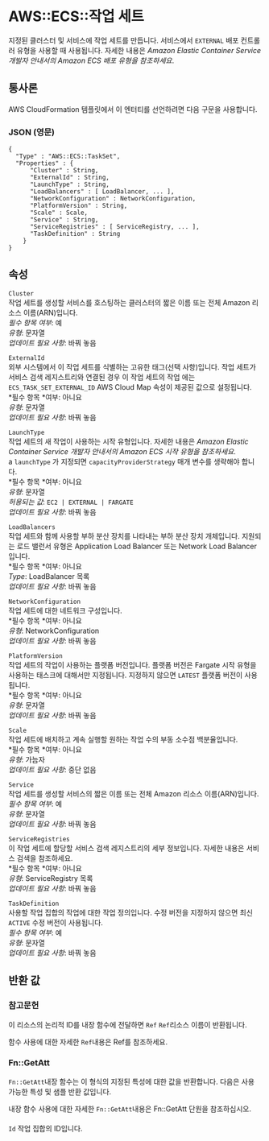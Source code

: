# AWS::ECS::작업 세트

지정된 클러스터 및 서비스에 작업 세트를 만듭니다. 서비스에서 `EXTERNAL` 배포 컨트롤러 유형을 사용할 때 사용됩니다. 자세한 내용은 _Amazon Elastic Container Service 개발자 안내서의 Amazon ECS 배포 유형을 참조하세요_.

## 통사론

AWS CloudFormation 템플릿에서 이 엔터티를 선언하려면 다음 구문을 사용합니다.

### JSON (영문)

```
{
  "Type" : "AWS::ECS::TaskSet",
  "Properties" : {
      "Cluster" : String,
      "ExternalId" : String,
      "LaunchType" : String,
      "LoadBalancers" : [ LoadBalancer, ... ],
      "NetworkConfiguration" : NetworkConfiguration,
      "PlatformVersion" : String,
      "Scale" : Scale,
      "Service" : String,
      "ServiceRegistries" : [ ServiceRegistry, ... ],
      "TaskDefinition" : String
    }
}
```

## 속성

`Cluster`  
작업 세트를 생성할 서비스를 호스팅하는 클러스터의 짧은 이름 또는 전체 Amazon 리소스 이름(ARN)입니다.  
_필수 항목 여부_: 예  
_유형_: 문자열  
_업데이트 필요 사항_: 바꿔 놓음

`ExternalId`  
외부 시스템에서 이 작업 세트를 식별하는 고유한 태그(선택 사항)입니다. 작업 세트가 서비스 검색 레지스트리와 연결된 경우 이 작업 세트의 작업 에는 `ECS_TASK_SET_EXTERNAL_ID` AWS Cloud Map 속성이 제공된 값으로 설정됩니다.  
*필수 항목 *여부: 아니요  
_유형_: 문자열  
_업데이트 필요 사항_: 바꿔 놓음

`LaunchType`  
작업 세트의 새 작업이 사용하는 시작 유형입니다. 자세한 내용은 _Amazon Elastic Container Service 개발자 안내서의 Amazon ECS 시작 유형을 참조하세요_.  
a `launchType` 가 지정되면 `capacityProviderStrategy` 매개 변수를 생략해야 합니다.  
*필수 항목 *여부: 아니요  
_유형_: 문자열  
_허용되는 값_: `EC2 | EXTERNAL | FARGATE`  
_업데이트 필요 사항_: 바꿔 놓음

`LoadBalancers`  
작업 세트와 함께 사용할 부하 분산 장치를 나타내는 부하 분산 장치 개체입니다. 지원되는 로드 밸런서 유형은 Application Load Balancer 또는 Network Load Balancer입니다.  
*필수 항목 *여부: 아니요  
_Type_: LoadBalancer 목록  
_업데이트 필요 사항_: 바꿔 놓음

`NetworkConfiguration`  
작업 세트에 대한 네트워크 구성입니다.  
*필수 항목 *여부: 아니요  
_유형_: NetworkConfiguration  
_업데이트 필요 사항_: 바꿔 놓음

`PlatformVersion`  
작업 세트의 작업이 사용하는 플랫폼 버전입니다. 플랫폼 버전은 Fargate 시작 유형을 사용하는 태스크에 대해서만 지정됩니다. 지정하지 않으면 `LATEST` 플랫폼 버전이 사용됩니다.  
*필수 항목 *여부: 아니요  
_유형_: 문자열  
_업데이트 필요 사항_: 바꿔 놓음

`Scale`  
작업 세트에 배치하고 계속 실행할 원하는 작업 수의 부동 소수점 백분율입니다.  
*필수 항목 *여부: 아니요  
_유형_: 가늠자  
_업데이트 필요 사항_: 중단 없음

`Service`  
작업 세트를 생성할 서비스의 짧은 이름 또는 전체 Amazon 리소스 이름(ARN)입니다.  
_필수 항목 여부_: 예  
_유형_: 문자열  
_업데이트 필요 사항_: 바꿔 놓음

`ServiceRegistries`  
이 작업 세트에 할당할 서비스 검색 레지스트리의 세부 정보입니다. 자세한 내용은 서비스 검색을 참조하세요.  
*필수 항목 *여부: 아니요  
_유형_: ServiceRegistry 목록  
_업데이트 필요 사항_: 바꿔 놓음

`TaskDefinition`  
사용할 작업 집합의 작업에 대한 작업 정의입니다. 수정 버전을 지정하지 않으면 최신 `ACTIVE` 수정 버전이 사용됩니다.  
_필수 항목 여부_: 예  
_유형_: 문자열  
_업데이트 필요 사항_: 바꿔 놓음

## 반환 값

### 참고문헌

이 리소스의 논리적 ID를 내장 함수에 전달하면 `Ref` `Ref`리소스 이름이 반환됩니다.

함수 사용에 대한 자세한 `Ref`내용은 Ref를 참조하세요.

### Fn::GetAtt

`Fn::GetAtt`내장 함수는 이 형식의 지정된 특성에 대한 값을 반환합니다. 다음은 사용 가능한 특성 및 샘플 반환 값입니다.

내장 함수 사용에 대한 자세한 `Fn::GetAtt`내용은 Fn::GetAtt 단원을 참조하십시오.

####

`Id` 작업 집합의 ID입니다.
